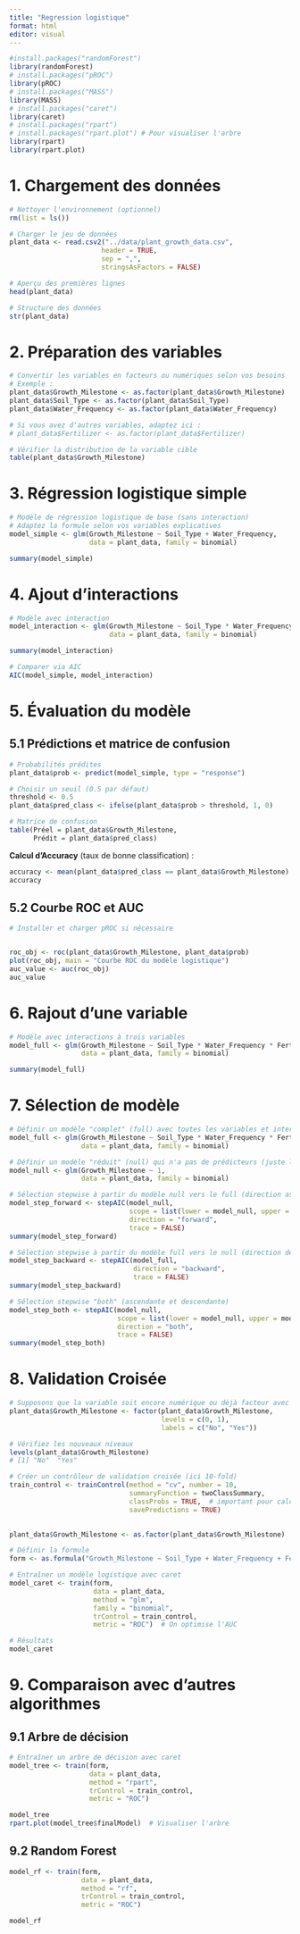 ```yaml
---
title: "Regression logistique"
format: html
editor: visual
---
```


```r
#install.packages("randomForest")
library(randomForest)
# install.packages("pROC")
library(pROC)
# install.packages("MASS")
library(MASS)
# install.packages("caret")
library(caret)
# install.packages("rpart")
# install.packages("rpart.plot") # Pour visualiser l'arbre
library(rpart)
library(rpart.plot)

```

# 1. Chargement des données

```r
# Nettoyer l'environnement (optionnel)
rm(list = ls())

# Charger le jeu de données
plant_data <- read.csv2("../data/plant_growth_data.csv", 
                       header = TRUE, 
                       sep = ",",
                       stringsAsFactors = FALSE)

# Aperçu des premières lignes
head(plant_data)

# Structure des données
str(plant_data)

```

# 2. Préparation des variables

```r
# Convertir les variables en facteurs ou numériques selon vos besoins
# Exemple :
plant_data$Growth_Milestone <- as.factor(plant_data$Growth_Milestone)
plant_data$Soil_Type <- as.factor(plant_data$Soil_Type)
plant_data$Water_Frequency <- as.factor(plant_data$Water_Frequency)

# Si vous avez d'autres variables, adaptez ici :
# plant_data$Fertilizer <- as.factor(plant_data$Fertilizer)

# Vérifier la distribution de la variable cible
table(plant_data$Growth_Milestone)

```

# 3. Régression logistique simple

```r
# Modèle de régression logistique de base (sans interaction)
# Adaptez la formule selon vos variables explicatives
model_simple <- glm(Growth_Milestone ~ Soil_Type + Water_Frequency,
                    data = plant_data, family = binomial)

summary(model_simple)

```

# 4. Ajout d’interactions

```r
# Modèle avec interaction
model_interaction <- glm(Growth_Milestone ~ Soil_Type * Water_Frequency,
                         data = plant_data, family = binomial)

summary(model_interaction)

# Comparer via AIC
AIC(model_simple, model_interaction)

```

# 5. Évaluation du modèle

## 5.1 Prédictions et matrice de confusion

```r
# Probabilités prédites
plant_data$prob <- predict(model_simple, type = "response")

# Choisir un seuil (0.5 par défaut)
threshold <- 0.5
plant_data$pred_class <- ifelse(plant_data$prob > threshold, 1, 0)

# Matrice de confusion
table(Préel = plant_data$Growth_Milestone, 
      Prédit = plant_data$pred_class)

```

**Calcul d’Accuracy** (taux de bonne classification) :

```r
accuracy <- mean(plant_data$pred_class == plant_data$Growth_Milestone)
accuracy

```

## 5.2 Courbe ROC et AUC

```r
# Installer et charger pROC si nécessaire


roc_obj <- roc(plant_data$Growth_Milestone, plant_data$prob)
plot(roc_obj, main = "Courbe ROC du modèle logistique")
auc_value <- auc(roc_obj)
auc_value

```

# 6. Rajout d'une variable

```r
# Modèle avec interactions à trois variables
model_full <- glm(Growth_Milestone ~ Soil_Type * Water_Frequency * Fertilizer_Type,
                  data = plant_data, family = binomial)

summary(model_full)

```

# 7. Sélection de modèle

```r

# Définir un modèle "complet" (full) avec toutes les variables et interactions possibles
model_full <- glm(Growth_Milestone ~ Soil_Type * Water_Frequency * Fertilizer_Type,
                  data = plant_data, family = binomial)

# Définir un modèle "réduit" (null) qui n'a pas de prédicteurs (juste l'intercept)
model_null <- glm(Growth_Milestone ~ 1,
                  data = plant_data, family = binomial)

# Sélection stepwise à partir du modèle null vers le full (direction ascendante)
model_step_forward <- stepAIC(model_null, 
                              scope = list(lower = model_null, upper = model_full),
                              direction = "forward",
                              trace = FALSE)
summary(model_step_forward)

# Sélection stepwise à partir du modèle full vers le null (direction descendante)
model_step_backward <- stepAIC(model_full,
                               direction = "backward",
                               trace = FALSE)
summary(model_step_backward)

# Sélection stepwise "both" (ascendante et descendante)
model_step_both <- stepAIC(model_null,
                           scope = list(lower = model_null, upper = model_full),
                           direction = "both",
                           trace = FALSE)
summary(model_step_both)

```

# 8. Validation Croisée

```r
# Supposons que la variable soit encore numérique ou déjà facteur avec niveaux "0" et "1"
plant_data$Growth_Milestone <- factor(plant_data$Growth_Milestone, 
                                      levels = c(0, 1), 
                                      labels = c("No", "Yes"))

# Vérifiez les nouveaux niveaux
levels(plant_data$Growth_Milestone)
# [1] "No"  "Yes"

```

```r


# Créer un contrôleur de validation croisée (ici 10-fold)
train_control <- trainControl(method = "cv", number = 10, 
                              summaryFunction = twoClassSummary,
                              classProbs = TRUE,  # important pour calculer AUC
                              savePredictions = TRUE)

 
plant_data$Growth_Milestone <- as.factor(plant_data$Growth_Milestone)

# Définir la formule
form <- as.formula("Growth_Milestone ~ Soil_Type + Water_Frequency + Fertilizer_Type")

# Entraîner un modèle logistique avec caret
model_caret <- train(form,
                     data = plant_data,
                     method = "glm",
                     family = "binomial",
                     trControl = train_control,
                     metric = "ROC")  # On optimise l'AUC

# Résultats
model_caret

```

# 9. Comparaison avec d'autres algorithmes

## 9.1 Arbre de décision

```r


# Entraîner un arbre de décision avec caret
model_tree <- train(form,
                    data = plant_data,
                    method = "rpart",
                    trControl = train_control,
                    metric = "ROC")

model_tree
rpart.plot(model_tree$finalModel)  # Visualiser l'arbre

```

## 9.2 Random Forest

```r

model_rf <- train(form,
                  data = plant_data,
                  method = "rf",
                  trControl = train_control,
                  metric = "ROC")

model_rf

```
